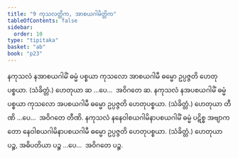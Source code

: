 ```yaml
---
title: "9 ကုသလတ္တိက, အာစယဂါမိတ္တိက"
tableOfContents: false
sidebar:
  order: 10
type: "tipitaka"
basket: "ab"
book: "p23"
---
```



<DynamicBreadcrumb />

<Division number="13" book="p23" e="ch" v="40" p="407">

<Paragraph number="48" book="p23">
နကုသလံ နအာစယဂါမိံ ဓမ္မံ ပစ္စယာ ကုသလော အာစယဂါမီ ဓမ္မော ဥပ္ပဇ္ဇတိ ဟေတုပစ္စယာ. (သံခိတ္တံ.) ဟေတုယာ ဆ …ပေ…  အဝိဂတေ ဆ.
</Paragraph>

<Paragraph number="49" book="p23">
နကုသလံ နအပစယဂါမိံ ဓမ္မံ ပစ္စယာ ကုသလော အပစယဂါမီ ဓမ္မော ဥပ္ပဇ္ဇတိ ဟေတုပစ္စယာ. (သံခိတ္တံ.) ဟေတုယာ တီဏိ …ပေ…  အဝိဂတေ တီဏိ.
</Paragraph>

<Paragraph number="50" book="p23">
နကုသလံ နနေဝါစယဂါမိနာပစယဂါမိံ ဓမ္မံ ပဋိစ္စ အဗျာကတော နေဝါစယဂါမိနာပစယဂါမီ ဓမ္မော ဥပ္ပဇ္ဇတိ ဟေတုပစ္စယာ. (သံခိတ္တံ.) ဟေတုယာ ပဉ္စ, အဓိပတိယာ ပဉ္စ …ပေ…  အဝိဂတေ ပဉ္စ.
</Paragraph>
</Division>